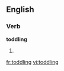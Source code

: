 ==English==

===Verb===
'''toddling'''
# {{present participle of|toddle}}

[[fr:toddling]]
[[vi:toddling]]